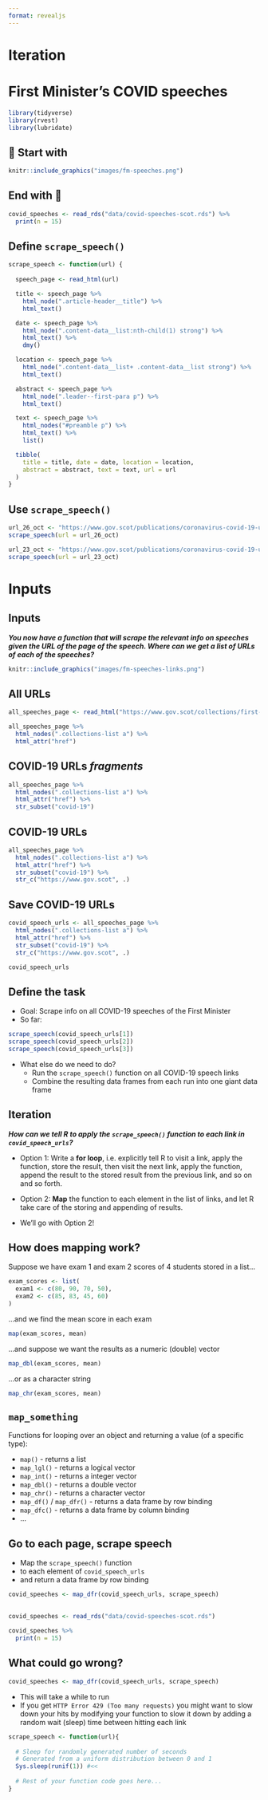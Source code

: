 ```yaml
---
format: revealjs
---
```


# Iteration

# First Minister's COVID speeches

```r
library(tidyverse)
library(rvest)
library(lubridate)
```

## 🏁 Start with

```r
knitr::include_graphics("images/fm-speeches.png")
```

## End with 🛑 {.smaller}

```r
covid_speeches <- read_rds("data/covid-speeches-scot.rds") %>%
  print(n = 15)
```

## Define `scrape_speech()` {.smaller}

```r
scrape_speech <- function(url) {
  
  speech_page <- read_html(url)

  title <- speech_page %>%
    html_node(".article-header__title") %>%
    html_text()

  date <- speech_page %>%
    html_node(".content-data__list:nth-child(1) strong") %>%
    html_text() %>%
    dmy()

  location <- speech_page %>%
    html_node(".content-data__list+ .content-data__list strong") %>%
    html_text()

  abstract <- speech_page %>%
    html_node(".leader--first-para p") %>%
    html_text()

  text <- speech_page %>%
    html_nodes("#preamble p") %>%
    html_text() %>%
    list()

  tibble(
    title = title, date = date, location = location,
    abstract = abstract, text = text, url = url
  )
}
```


## Use `scrape_speech()` {.smaller}

```r
url_26_oct <- "https://www.gov.scot/publications/coronavirus-covid-19-update-first-ministers-speech-26-october/"
scrape_speech(url = url_26_oct)
```

```r
url_23_oct <- "https://www.gov.scot/publications/coronavirus-covid-19-update-first-ministers-speech-23-october/"
scrape_speech(url = url_23_oct)
```

# Inputs



## Inputs

***You now have a function that will scrape the relevant info on speeches given the URL of the page of the speech. Where can we get a list of URLs of each of the speeches?***

```r
knitr::include_graphics("images/fm-speeches-links.png")
```

## All URLs {.smaller}

```r
all_speeches_page <- read_html("https://www.gov.scot/collections/first-ministers-speeches/")

all_speeches_page %>%
  html_nodes(".collections-list a") %>%
  html_attr("href")
```


## COVID-19 URLs *fragments*

```r
all_speeches_page %>%
  html_nodes(".collections-list a") %>%
  html_attr("href") %>%
  str_subset("covid-19")
```


## COVID-19 URLs {.smaller}

```r
all_speeches_page %>%
  html_nodes(".collections-list a") %>%
  html_attr("href") %>%
  str_subset("covid-19") %>%
  str_c("https://www.gov.scot", .)
```



## Save COVID-19 URLs {.smaller}

```r
covid_speech_urls <- all_speeches_page %>%
  html_nodes(".collections-list a") %>%
  html_attr("href") %>%
  str_subset("covid-19") %>%
  str_c("https://www.gov.scot", .)

covid_speech_urls
```


## Define the task

- Goal: Scrape info on all COVID-19 speeches of the First Minister
- So far:
```r
scrape_speech(covid_speech_urls[1])
scrape_speech(covid_speech_urls[2])
scrape_speech(covid_speech_urls[3])
```
- What else do we need to do?
  - Run the `scrape_speech()` function on all COVID-19 speech links
  - Combine the resulting data frames from each run into one giant data frame



## Iteration {.smaller}

***How can we tell R to apply the `scrape_speech()` function to each link in `covid_speech_urls`?***

- Option 1: Write a **for loop**, i.e. explicitly tell R to visit a link, apply the function, store the result, then visit the next link, apply the function, append the result to the stored result from the previous link, and so on and so forth.

- Option 2: **Map** the function to each element in the list of links, and let R take care of the storing and appending of results.

- We'll go with Option 2!

## How does mapping work? {.incremental}

Suppose we have exam 1 and exam 2 scores of 4 students stored in a list...

```r
exam_scores <- list(
  exam1 <- c(80, 90, 70, 50),
  exam2 <- c(85, 83, 45, 60)
)
```

...and we find the mean score in each exam

```r
map(exam_scores, mean)
```



...and suppose we want the results as a numeric (double) vector

```r
map_dbl(exam_scores, mean)
```

...or as a character string

```r
map_chr(exam_scores, mean)
```

## `map_something` {.smaller}
Functions for looping over an object and returning a value (of a specific type):

* `map()` - returns a list
* `map_lgl()` - returns a logical vector
* `map_int()` - returns a integer vector
* `map_dbl()` - returns a double vector
* `map_chr()` - returns a character vector
* `map_df()` / `map_dfr()` - returns a data frame by row binding
* `map_dfc()` - returns a data frame by column binding
* ...

## Go to each page, scrape speech

- Map the `scrape_speech()` function
- to each element of `covid_speech_urls`
- and return a data frame by row binding

```r
covid_speeches <- map_dfr(covid_speech_urls, scrape_speech)
```

## {.smaller}

```r
covid_speeches <- read_rds("data/covid-speeches-scot.rds")
```

```r
covid_speeches %>%
  print(n = 15)
```

## What could go wrong? {.smaller}

```r
covid_speeches <- map_dfr(covid_speech_urls, scrape_speech)
```

- This will take a while to run
- If you get `HTTP Error 429 (Too many requests)` you might want to slow down your hits by modifying your function to slow it down by adding a random wait (sleep) time between hitting each link

```r
scrape_speech <- function(url){
  
  # Sleep for randomly generated number of seconds
  # Generated from a uniform distribution between 0 and 1
  Sys.sleep(runif(1)) #<<
  
  # Rest of your function code goes here...
}
```

